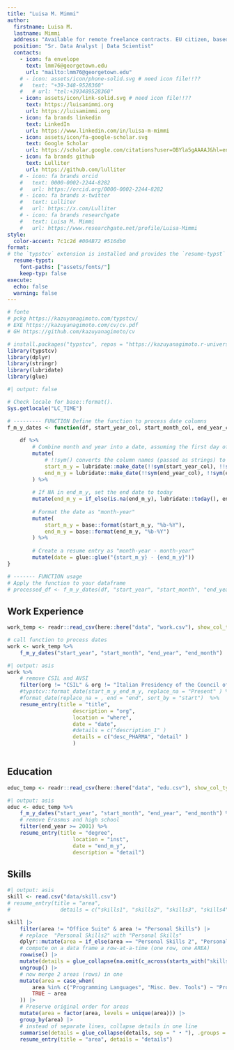 ```yaml
---
title: "Luisa M. Mimmi"
author:
  firstname: Luisa M.
  lastname: Mimmi
  address: "Available for remote freelance contracts. EU citizen, based in Italy."
  position: "Sr. Data Analyst | Data Scientist"
  contacts:
    - icon: fa envelope
      text: lmm76@georgetown.edu
      url: "mailto:lmm76@georgetown.edu"
    # - icon: assets/icon/phone-solid.svg # need icon file!!??
    #   text: "+39-348-9528360"
    #   # url: "tel:+393489528360"
    - icon: assets/icon/link-solid.svg # need icon file!!??
      text: https://luisamimmi.org
      url: https://luisamimmi.org
    - icon: fa brands linkedin
      text: LinkedIn
      url: https://www.linkedin.com/in/luisa-m-mimmi
    - icon: assets/icon/fa-google-scholar.svg
      text: Google Scholar
      url: https://scholar.google.com/citations?user=OBYla5gAAAAJ&hl=en&oi=ao
    - icon: fa brands github
      text: Lulliter
      url: https://github.com/lulliter
    # - icon: fa brands orcid
    #   text: 0000-0002-2244-8282
    #   url: https://orcid.org/0000-0002-2244-8282
    # - icon: fa brands x-twitter
    #   text: Lulliter
    #   url: https://x.com/Lulliter
    # - icon: fa brands researchgate
    #   text: Luisa M. Mimmi
    #   url: https://www.researchgate.net/profile/Luisa-Mimmi
style:
  color-accent: 7c1c2d #004B72 #516db0
format:
# the `typstcv` extension is installed and provides the `resume-typst` format.
  resume-typst:
    font-paths: ["assets/fonts/"]
    keep-typ: false
execute: 
  echo: false
  warning: false
---
```


```{=typst}
#align(center)[

  #set text(
    size: 11pt, 
    weight: "regular", 
    fill: rgb("#414141"), 
    style: "italic",
  )

Empirical researcher with expertise in observational and longitudinal studies, real-world data analysis, and applied statistics. I have designed and led surveys and policy evaluations across developing countries, focusing on public health outcomes related to energy poverty and inadequate access to water and sanitation.\
A native Italian speaker, I am fluent in English and Spanish with strong communication and scientific writing skills. I have published in peer-reviewed journals and presented at international conferences. An expert programmer in R and SQL, conversant in Stata and SAS, I co-created the intensive workshop #link("https://r4biostats.com/")["Introduction to Biostatistics with R"].

]
```
<!-- Applied researcher with a background in economics and demonstrated expertise in observational and longitudinal data analysis, particularly in global health and development settings. I have designed and led large-scale surveys and policy evaluations in low- and middle-income countries, addressing health-related outcomes linked to energy poverty and inadequate water and sanitation access.\ -->
<!-- A native Italian speaker, I am fluent in English and Spanish, and experienced in scientific writing and cross-disciplinary communication. I have published in peer-reviewed journals and presented at international conferences. Skilled in R and SQL, and proficient in Stata and SAS, I co-developed the intensive workshop #link("https://r4biostats.com/")[Introduction to Biostatistics with R], bridging applied statistics and epidemiologic methods for early-career researchers. -->

<!-- I am passionate about empirical research and leveraging data to inform evidence-based public policies. I also enjoy exploring programming languages and techniques for open and reproducible data analysis. -->


```r
# fonte 
# pckg https://kazuyanagimoto.com/typstcv/
# EXE https://kazuyanagimoto.com/cv/cv.pdf
# GH https://github.com/kazuyanagimoto/cv

# install.packages("typstcv", repos = "https://kazuyanagimoto.r-universe.dev")
library(typstcv)
library(dplyr)
library(stringr)
library(lubridate)
library(glue)
```

```r
#| output: false

# Check locale for base::format().
Sys.getlocale("LC_TIME")

# --------- FUNCTION Define the function to process date columns
f_m_y_dates <- function(df, start_year_col, start_month_col, end_year_col, end_month_col) {
	
	df %>%
		# Combine month and year into a date, assuming the first day of the month
		mutate(
			# !!sym() converts the column names (passed as strings) to symbols, allowing them to be used dynamically inside mutate().
			start_m_y = lubridate::make_date(!!sym(start_year_col), !!sym(start_month_col), 1),
			end_m_y = lubridate::make_date(!!sym(end_year_col), !!sym(end_month_col), 1) 
		) %>%
		
		# If NA in end_m_y, set the end date to today
		mutate(end_m_y = if_else(is.na(end_m_y), lubridate::today(), end_m_y)) %>%
		
		# Format the date as "month-year"
		mutate(
			start_m_y = base::format(start_m_y, "%b-%Y"),
			end_m_y = base::format(end_m_y, "%b-%Y")
		) %>%
		
		# Create a resume entry as "month-year - month-year"
		mutate(date = glue::glue("{start_m_y} - {end_m_y}"))
}

# ------- FUNCTION usage
# Apply the function to your dataframe
# processed_df <- f_m_y_dates(df, "start_year", "start_month", "end_year", "end_month")

```

## Work Experience

```r
work_temp <- readr::read_csv(here::here("data", "work.csv"), show_col_types = FALSE)

# call function to process dates
work <- work_temp %>% 
	f_m_y_dates("start_year", "start_month", "end_year", "end_month")
```

```r
#| output: asis
work %>% 
	# remove CSIL and AVSI
	filter(org != "CSIL" & org != "Italian Presidency of the Council of Ministers" & org != "Italian Ministry of Economy & Finance") %>%
	#typstcv::format_date(start_m_y_end_m_y, replace_na = "Present" ) %>% 
	#format_date(replace_na = , end = "end", sort_by = "start")  %>% 
	resume_entry(title = "title",
					 description = "org",
					 location = "where",
					 date = "date",
					 #details = c("description_1" )
					 details = c("desc_PHARMA", "detail" )
					 ) 
	
```
## Education

```r
educ_temp <- readr::read_csv(here::here("data", "edu.csv"), show_col_types = FALSE)
```

```r
#| output: asis
educ <- educ_temp %>% 
	f_m_y_dates("start_year", "start_month", "end_year", "end_month") %>% 
	# remove Erasmus and high school
	filter(end_year >= 2001) %>%
	resume_entry(title = "degree",
					 location = "inst",
					 date = "end_m_y",
					 description = "detail")
```

<!-- \newpage -->

<!-- ## Professional Skills -->

<!--  •	Strong critical thinking and **data analysis skills**, showcased in international contexts and across diverse sectors   -->
<!--  •	Demonstrated drive and resourcefulness in **leadership roles** for complex projects with multiple stakeholders   -->
<!--  •	Effective **communication skills**, proven by record of multilingual publications and public speaking for diverse audiences   -->
 

## Skills

```r
#| output: asis
skill <- read.csv("data/skill.csv") 
# resume_entry(title = "area",
# 				 details = c("skills1", "skills2", "skills3", "skills4"))

skill |>
	filter(area != "Office Suite" & area != "Personal Skills") |>	
	# replace  "Personal Skills2" with "Personal Skills"
	dplyr::mutate(area = if_else(area == "Personal Skills 2", "Personal Skills", area)) |>
	# compute on a data frame a row-at-a-time (one row, one AREA)
	rowwise() |> 
	mutate(details = glue_collapse(na.omit(c_across(starts_with("skills"))), sep = " • ")) |> 
	ungroup() |>
	# now merge 2 areas (rows) in one 
	mutate(area = case_when(
		area %in% c("Programming Languages", "Misc. Dev. Tools") ~ "Programming & Development Tools",
		TRUE ~ area
	)) |> 
	# Preserve original order for areas 
	mutate(area = factor(area, levels = unique(area))) |>  
	group_by(area) |> 
	# instead of separate lines, collapse details in one line
	summarise(details = glue_collapse(details, sep = " • "), .groups = "drop") |> 
	resume_entry(title = "area", details = "details")

```

<!-- ## Peer-reviewed Publications -->

<!-- ```{r} -->
<!-- # Retrieve .bib and transform it into a data frame -->
<!-- peer_pub_temp <- RefManageR::ReadBib( -->
<!-- 	file = here::here("data", "Lula-MyPublication-Narrow.bib"), -->
<!-- 	.Encoding ="UTF-8")  %>% -->
<!-- 	base::as.data.frame() %>% -->
<!-- 	# filter articles  -->
<!-- 	dplyr::filter(bibtype == "Article") # %>%  -->
<!-- 	#mutate(url = if_else(is.na(url), url_preprint, url) ) -->

<!-- # Clean the date column and format it as "month-year" -->
<!-- peer_pub <- peer_pub_temp %>%  -->
<!-- 	mutate(parsed_date = case_when( -->
<!-- 		is.na(date) | date == "" ~ NA_Date_,  # Handle NA and empty strings -->
<!-- 		nchar(date) == 7 ~ ym(date),# For "yyyy-mm" format -->
<!-- 		nchar(date) == 10 ~ ymd(date),# For "yyyy-mm-dd" format -->
<!-- 		TRUE ~ NA_Date_))  %>%  -->
<!-- 	dplyr::arrange(desc(parsed_date)) %>% -->
<!-- 	# Format the parsed date as "month-year" -->
<!-- 	mutate(month_year = if_else(is.na(parsed_date), NA_character_, base::format(parsed_date, "%b-%Y")))  %>%  -->
<!-- 	# Apply the function to clean the "{{" and "}}" symbols from "title" and "author" columns -->
<!-- 	mutate(clean_title = gsub("\\{\\{", "", title),  # Remove "{{" -->
<!--          clean_title = gsub("\\}\\}", "", clean_title))  # Remove "}}" -->

<!-- ``` -->


<!-- ```{r} -->
<!-- #| output: asis -->
<!-- peer_pub |> -->
<!-- 	resume_entry(title = "clean_title", -->
<!-- 					 description = "author", -->
<!-- 					 location = "journaltitle", -->
<!-- 					 date =  "month_year" , -->
<!-- 					 details = "url") -->
<!-- ``` -->


<!-- ## Other publications and projects -->

<!-- + My [**Google Scholar profile**](https://scholar.google.com/citations?user=OBYla5gAAAAJ&hl=en&oi=ao) lists my publications and citations.  -->

<!-- ::: {.block fill=luma(221) inset="8pt" radius="4pt" width="100%"} -->
<!-- See my website for data science projects, ![](assets/icon/r-project-brands-solid.svg){height=.9em} code, writing, and teaching resources: [**https://luisamimmi.org**](https://luisamimmi.org) -->
<!-- ::: -->



<end-of-document>

<!-- ### Blog posts -->
<!-- ```{r} -->
<!-- # filter blogs -->
<!-- lula_blog <- RefManageR::ReadBib( -->
<!--   file = here::here("data", "Lula-MyPublication-Narrow.bib"), -->
<!--   .Encoding ="UTF-8")  %>% -->
<!--   as.data.frame() %>% -->
<!--   dplyr::filter(bibtype  == "Online")  %>%  -->
<!-- 	# Apply the function to clean the "{{" and "}}" symbols from "title" and "author" columns -->
<!-- 	mutate(clean_title = gsub("\\{\\{", "", title),  # Remove "{{" -->
<!--          clean_title = gsub("\\}\\}", "", clean_title))  # Remove "}}" -->
<!-- ``` -->

<!-- ```{r} -->
<!-- #| output: asis -->
<!-- lula_blog |> -->
<!-- 	resume_entry(title = "clean_title", -->
<!-- 					 location = "type", -->
<!-- 					 description = "author", -->
<!-- 					 date = "date", -->
<!-- 					 details = "url") -->
<!-- ``` -->


<!-- ## Conferences and Talks -->

<!-- ```{r} -->
<!-- # filter recent and.... -->
<!-- talks_temp <- RefManageR::ReadBib( -->
<!-- 	file = here::here("data", "Lula-MyTalks.bib"), -->
<!-- 	.Encoding ="UTF-8")  %>% -->
<!-- 	as.data.frame() %>%  -->
<!-- 	# Keep only portion of string before "/" in the "date" column [2018-09-05/2018-09-06] -->
<!-- 	mutate(date = stringr::str_extract(date, pattern = "^[^/]+")) %>%  -->
<!-- 	# Clean the date column and format it as "month-year" -->
<!-- 	mutate(parsed_date = case_when( -->
<!-- 		is.na(date) | date == "" ~ NA_Date_,  # Handle NA and empty strings -->
<!-- 		nchar(date) == 7 ~ ym(date),# For "yyyy-mm" format -->
<!-- 		nchar(date) == 10 ~ ymd(date),# For "yyyy-mm-dd" format -->
<!-- 		TRUE ~ NA_Date_))  %>%  -->
<!-- 	relocate(parsed_date, .after = date) %>% -->
<!-- 	dplyr::arrange(desc(parsed_date)) %>% -->
<!-- 	# Format the parsed date as "month-year" -->
<!-- 	mutate(month_year = if_else(is.na(parsed_date), NA_character_, base::format(parsed_date, "%b-%Y"))) %>%  -->
<!-- 	relocate(month_year, .after = date) %>%  -->
<!-- 	mutate(year = stringr::str_extract(date,pattern = "^.{1,4}"))   -->


<!-- # filter 2020 and after & use `month_year` for date -->
<!-- talks <- talks_temp %>% -->
<!-- 	dplyr::filter(year >2020 & type != "Invited Talk")  %>% -->
<!-- #mutate(url = if_else(is.na(url), url_preprint, url) ) %>% -->
<!-- 	# Apply the function to clean the "{{" and "}}" symbols from "title" and "author" columns -->
<!-- 	mutate(clean_title = gsub("\\{\\{", "", title),  # Remove "{{" -->
<!-- 			 clean_title = gsub("\\}\\}", "", clean_title),  # Remove "}}" -->
<!-- 			 clean_eventtitle = gsub("\\{\\{", "", eventtitle),  # Remove "{{" -->
<!-- 			 clean_eventtitle = gsub("\\}\\}", "", clean_eventtitle)   # Remove "}}" -->
<!-- 	) -->
<!-- ``` -->

<!-- ```{r} -->
<!-- #| output: asis -->

<!-- talks %>% -->
<!-- 	resume_entry(title = "clean_title", -->
<!-- 					 date = "month_year", -->
<!-- 					 description = "clean_eventtitle", -->
<!-- 					 location = "venue") -->
<!-- ``` -->

